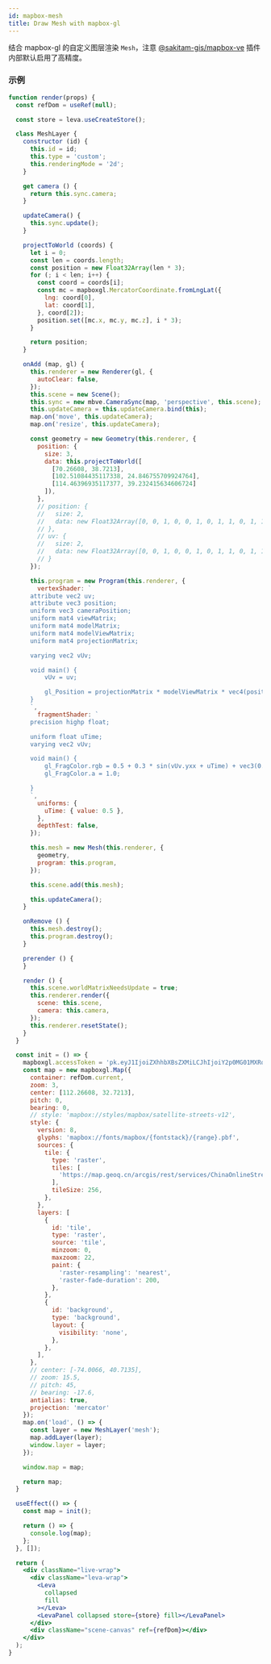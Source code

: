 ```yaml
---
id: mapbox-mesh
title: Draw Mesh with mapbox-gl
---
```


结合 mapbox-gl 的自定义图层渲染 `Mesh`，注意 [@sakitam-gis/mapbox-ve](https://www.npmjs.com/package/@sakitam-gis/mapbox-ve) 插件内部默认启用了高精度。

### 示例

```jsx live
function render(props) {
  const refDom = useRef(null);

  const store = leva.useCreateStore();

  class MeshLayer {
    constructor (id) {
      this.id = id;
      this.type = 'custom';
      this.renderingMode = '2d';
    }

    get camera () {
      return this.sync.camera;
    }

    updateCamera() {
      this.sync.update();
    }

    projectToWorld (coords) {
      let i = 0;
      const len = coords.length;
      const position = new Float32Array(len * 3);
      for (; i < len; i++) {
        const coord = coords[i];
        const mc = mapboxgl.MercatorCoordinate.fromLngLat({
          lng: coord[0],
          lat: coord[1],
        }, coord[2]);
        position.set([mc.x, mc.y, mc.z], i * 3);
      }

      return position;
    }

    onAdd (map, gl) {
      this.renderer = new Renderer(gl, {
        autoClear: false,
      });
      this.scene = new Scene();
      this.sync = new mbve.CameraSync(map, 'perspective', this.scene);
      this.updateCamera = this.updateCamera.bind(this);
      map.on('move', this.updateCamera);
      map.on('resize', this.updateCamera);

      const geometry = new Geometry(this.renderer, {
        position: {
          size: 3,
          data: this.projectToWorld([
            [70.26608, 38.7213],
            [102.51084435117338, 24.846755709924764],
            [114.46396935117377, 39.232415634606724]
          ]),
        },
        // position: {
        //   size: 2,
        //   data: new Float32Array([0, 0, 1, 0, 0, 1, 0, 1, 1, 0, 1, 1])
        // },
        // uv: {
        //   size: 2,
        //   data: new Float32Array([0, 0, 1, 0, 0, 1, 0, 1, 1, 0, 1, 1])
        // }
      });

      this.program = new Program(this.renderer, {
        vertexShader: `
      attribute vec2 uv;
      attribute vec3 position;
      uniform vec3 cameraPosition;
      uniform mat4 viewMatrix;
      uniform mat4 modelMatrix;
      uniform mat4 modelViewMatrix;
      uniform mat4 projectionMatrix;

      varying vec2 vUv;

      void main() {
          vUv = uv;

          gl_Position = projectionMatrix * modelViewMatrix * vec4(position, 1.0);
      }
      `,
        fragmentShader: `
      precision highp float;

      uniform float uTime;
      varying vec2 vUv;

      void main() {
          gl_FragColor.rgb = 0.5 + 0.3 * sin(vUv.yxx + uTime) + vec3(0.2, 0.0, 0.1);
          gl_FragColor.a = 1.0;

      }
      `,
        uniforms: {
          uTime: { value: 0.5 },
        },
        depthTest: false,
      });

      this.mesh = new Mesh(this.renderer, {
        geometry,
        program: this.program,
      });

      this.scene.add(this.mesh);

      this.updateCamera();
    }

    onRemove () {
      this.mesh.destroy();
      this.program.destroy();
    }

    prerender () {
    }

    render () {
      this.scene.worldMatrixNeedsUpdate = true;
      this.renderer.render({
        scene: this.scene,
        camera: this.camera,
      });
      this.renderer.resetState();
    }
  }

  const init = () => {
    mapboxgl.accessToken = 'pk.eyJ1IjoiZXhhbXBsZXMiLCJhIjoiY2p0MG01MXRqMW45cjQzb2R6b2ptc3J4MSJ9.zA2W0IkI0c6KaAhJfk9bWg';
    const map = new mapboxgl.Map({
      container: refDom.current,
      zoom: 3,
      center: [112.26608, 32.7213],
      pitch: 0,
      bearing: 0,
      // style: 'mapbox://styles/mapbox/satellite-streets-v12',
      style: {
        version: 8,
        glyphs: 'mapbox://fonts/mapbox/{fontstack}/{range}.pbf',
        sources: {
          tile: {
            type: 'raster',
            tiles: [
              'https://map.geoq.cn/arcgis/rest/services/ChinaOnlineStreetPurplishBlue/MapServer/tile/{z}/{y}/{x}',
            ],
            tileSize: 256,
          },
        },
        layers: [
          {
            id: 'tile',
            type: 'raster',
            source: 'tile',
            minzoom: 0,
            maxzoom: 22,
            paint: {
              'raster-resampling': 'nearest',
              'raster-fade-duration': 200,
            },
          },
          {
            id: 'background',
            type: 'background',
            layout: {
              visibility: 'none',
            },
          },
        ],
      },
      // center: [-74.0066, 40.7135],
      // zoom: 15.5,
      // pitch: 45,
      // bearing: -17.6,
      antialias: true,
      projection: 'mercator'
    });
    map.on('load', () => {
      const layer = new MeshLayer('mesh');
      map.addLayer(layer);
      window.layer = layer;
    });

    window.map = map;

    return map;
  }

  useEffect(() => {
    const map = init();

    return () => {
      console.log(map);
    };
  }, []);

  return (
    <div className="live-wrap">
      <div className="leva-wrap">
        <Leva
          collapsed
          fill
        ></Leva>
        <LevaPanel collapsed store={store} fill></LevaPanel>
      </div>
      <div className="scene-canvas" ref={refDom}></div>
    </div>
  );
}
```
